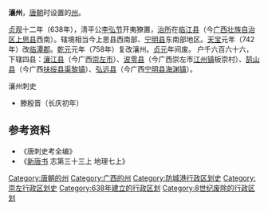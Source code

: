 '''瀼州'''，[[唐朝|唐朝]]时设置的[[州|州]]。

[[貞觀_(唐朝)|贞观]]十二年（638年），清平公[[李弘节|李弘节]]开夷獠置，[[治所|治所]]在[[临江县|临江县]]（今[[广西壮族自治区|广西壮族自治区]][[上思县|上思县]]西南）。辖境相当今上思县西南部、[[宁明县|宁明县]]东南部地区。[[天宝_(唐朝)|天宝]]元年（742年）改[[临潭郡|临潭郡]]。[[乾元_(唐朝)|乾元]]元年（758年）复改瀼州。[[貞元_(唐朝)|贞元]]年间废。 户千六百六十六，下辖四县：[[瀼江县|瀼江县]]（今广西[[崇左市|崇左市]]）、[[波零县|波零县]]（今广西崇左市[[江州镇|江州镇]]板崇村）、[[鹄山县|鹄山县]]（今广西[[扶绥县|扶绥县]][[渠黎镇|渠黎镇]]）、[[弘远县|弘远县]]（今广西[[宁明县|宁明县]][[海渊镇|海渊镇]]）。
;瀼州刺史
*滕殷晋（长庆初年）

== 参考资料 ==
*《唐刺史考全编》
*《[[新唐书|新唐书]] 志第三十三上 地理七上》
{{唐朝行政區劃|nocat}}
{{唐朝行政区划小作品}}
{{DEFAULTSORT:R}}
[[Category:唐朝的州|Category:唐朝的州]]
[[Category:广西的州|Category:广西的州]]
[[Category:防城港行政区划史|Category:防城港行政区划史]]
[[Category:崇左行政区划史|Category:崇左行政区划史]]
[[Category:638年建立的行政区划|Category:638年建立的行政区划]]
[[Category:8世纪废除的行政区划|Category:8世纪废除的行政区划]]